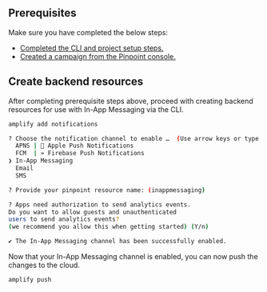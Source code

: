 ## Prerequisites

Make sure you have completed the below steps:

- [Completed the CLI and project setup steps.](/lib/project-setup/prereq)
- [Created a campaign from the Pinpoint console.](/lib/in-app-messaging/create-campaign)

## Create backend resources

After completing prerequisite steps above, proceed with creating backend resources for use with In-App Messaging via the CLI.

```bash
amplify add notifications

? Choose the notification channel to enable …  (Use arrow keys or type to filter)
  APNS |  Apple Push Notifications
  FCM  | » Firebase Push Notifications
❯ In-App Messaging
  Email
  SMS

? Provide your pinpoint resource name: (inappmessaging)

? Apps need authorization to send analytics events.
Do you want to allow guests and unauthenticated
users to send analytics events?
(we recommend you allow this when getting started) (Y/n)

✔ The In-App Messaging channel has been successfully enabled.
```

Now that your In-App Messaging channel is enabled, you can now push the changes to the cloud.

```bash
amplify push
```
